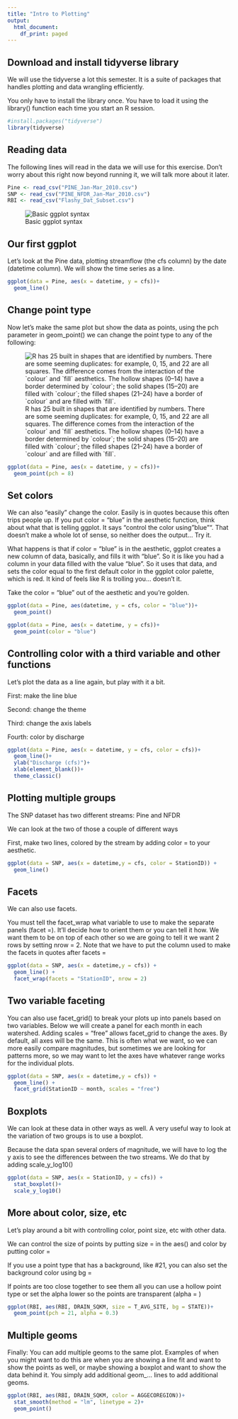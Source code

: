 ```yaml
---
title: "Intro to Plotting"
output:
  html_document:
    df_print: paged
---
```


## Download and install tidyverse library

We will use the tidyverse a lot this semester. It is a suite of packages that handles plotting and data wrangling efficiently.

You only have to install the library once. You have to load it using the library() function each time you start an R session.

```r
#install.packages("tidyverse")
library(tidyverse)

```

## Reading data

The following lines will read in the data we will use for this exercise. Don't worry about this right now beyond running it, we will talk more about it later.

```r
Pine <- read_csv("PINE_Jan-Mar_2010.csv") 
SNP <- read_csv("PINE_NFDR_Jan-Mar_2010.csv")
RBI <- read_csv("Flashy_Dat_Subset.csv")
```

![Basic ggplot syntax](images/GGplot syntax.png "GGplot syntax")

## Our first ggplot

Let's look at the Pine data, plotting streamflow (the cfs column) by the date (datetime column). We will show the time series as a line.

```r
ggplot(data = Pine, aes(x = datetime, y = cfs))+
  geom_line()
```

## Change point type

Now let's make the same plot but show the data as points, using the pch parameter in geom_point() we can change the point type to any of the following:

![R has 25 built in shapes that are identified by numbers. There are some seeming duplicates: for example, 0, 15, and 22 are all squares. The difference comes from the interaction of the \`colour\` and \`fill\` aesthetics. The hollow shapes (0--14) have a border determined by \`colour\`; the solid shapes (15--20) are filled with \`colour\`; the filled shapes (21--24) have a border of \`colour\` and are filled with \`fill\`.](https://d33wubrfki0l68.cloudfront.net/e28a1b57b6622cf67fd8a7e01c6a9955914f8fe9/635be/visualize_files/figure-html/shapes-1.png)

```r
ggplot(data = Pine, aes(x = datetime, y = cfs))+
  geom_point(pch = 8)
```

## Set colors

We can also "easily" change the color. Easily is in quotes because this often trips people up. If you put color = "blue" in the aesthetic function, think about what that is telling ggplot. It says "control the color using "blue"". That doesn't make a whole lot of sense, so neither does the output... Try it.

What happens is that if color = "blue" is in the aesthetic, ggplot creates a new column of data, basically, and fills it with "blue". So it is like you had a column in your data filled with the value "blue". So it uses that data, and sets the color equal to the first default color in the ggplot color palette, which is red. It kind of feels like R is trolling you... doesn't it.

Take the color = "blue" out of the aesthetic and you're golden.

```r

ggplot(data = Pine, aes(datetime, y = cfs, color = "blue"))+
  geom_point()

ggplot(data = Pine, aes(x = datetime, y = cfs))+
  geom_point(color = "blue")
```

## Controlling color with a third variable and other functions

Let's plot the data as a line again, but play with it a bit.

First: make the line blue

Second: change the theme

Third: change the axis labels

Fourth: color by discharge

```r

ggplot(data = Pine, aes(x = datetime, y = cfs, color = cfs))+
  geom_line()+
  ylab("Discharge (cfs)")+
  xlab(element_blank())+
  theme_classic()

```

## Plotting multiple groups

The SNP dataset has two different streams: Pine and NFDR

We can look at the two of those a couple of different ways

First, make two lines, colored by the stream by adding color = to your aesthetic.

```r
ggplot(data = SNP, aes(x = datetime,y = cfs, color = StationID)) +
  geom_line()
```

## Facets

We can also use facets.

You must tell the facet_wrap what variable to use to make the separate panels (facet =). It'll decide how to orient them or you can tell it how. We want them to be on top of each other so we are going to tell it we want 2 rows by setting nrow = 2. Note that we have to put the column used to make the facets in quotes after facets =

```r
ggplot(data = SNP, aes(x = datetime,y = cfs)) +
  geom_line() +
  facet_wrap(facets = "StationID", nrow = 2)
```

## Two variable faceting

You can also use facet_grid() to break your plots up into panels based on two variables. Below we will create a panel for each month in each watershed. Adding scales = "free" allows facet_grid to change the axes. By default, all axes will be the same. This is often what we want, so we can more easily compare magnitudes, but sometimes we are looking for patterns more, so we may want to let the axes have whatever range works for the individual plots.

```r
ggplot(data = SNP, aes(x = datetime,y = cfs)) +
  geom_line() +
  facet_grid(StationID ~ month, scales = "free")
```

## Boxplots

We can look at these data in other ways as well. A very useful way to look at the variation of two groups is to use a boxplot.

Because the data span several orders of magnitude, we will have to log the y axis to see the differences between the two streams. We do that by adding scale_y\_log10()

```r
ggplot(data = SNP, aes(x = StationID, y = cfs)) + 
  stat_boxplot()+
  scale_y_log10()
```

## More about color, size, etc

Let's play around a bit with controlling color, point size, etc with other data.

We can control the size of points by putting size = in the aes() and color by putting color =

If you use a point type that has a background, like \#21, you can also set the background color using bg =

If points are too close together to see them all you can use a hollow point type or set the alpha lower so the points are transparent (alpha = )

```r

ggplot(RBI, aes(RBI, DRAIN_SQKM, size = T_AVG_SITE, bg = STATE))+
  geom_point(pch = 21, alpha = 0.3)

```

## Multiple geoms

Finally: You can add multiple geoms to the same plot. Examples of when you might want to do this are when you are showing a line fit and want to show the points as well, or maybe showing a boxplot and want to show the data behind it. You simply add additional geom\_... lines to add additional geoms.

```r

ggplot(RBI, aes(RBI, DRAIN_SQKM, color = AGGECOREGION))+
  stat_smooth(method = "lm", linetype = 2)+
  geom_point()

```
